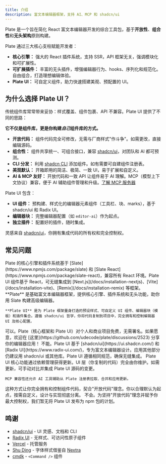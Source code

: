 ```yaml
---
title: 介绍
description: 富文本编辑器框架，支持 AI、MCP 和 shadcn/ui
---
```


Plate 是一个旨在简化 React 富文本编辑器开发的综合工具包，基于**开放性**、**组合性**和**无头架构**原则构建。

Plate 通过三大核心支柱赋能开发者：

*   **核心引擎：** 强大的 React 插件系统，支持 SSR，API 框架无关，强调模块化和可扩展性。
*   **可扩展插件：** 丰富的无头插件，增强编辑器行为、hooks、序列化和规范化。自由组合，打造理想编辑体验。
*   **Plate UI：** 可自定义组件，助力快速搭建美观、预配置的 UI。

## 为什么选择 Plate UI？

传统组件库常常带来妥协：样式覆盖、组件包裹、API 不兼容。Plate UI 提供了不同的思路：

**它不仅是组件库，更是你构建*自己*组件库的方式。**

-   **开放代码：** 组件代码完全可修改，无需与厂商样式"作斗争"。如需更改，直接编辑源码。
-   **组合性：** 组件共享统一、可组合接口，兼容 [shadcn/ui](https://ui.shadcn.com/)，对团队和 AI 都可预测。
-   **CLI 分发：** 利用 [shadcn CLI](https://ui.shadcn.com/docs/cli) 添加组件。如有需要可自建组件注册表。
-   **美观默认：** 开箱即用的简洁、极简、一致 UI，易于扩展和自定义。
-   **AI & MCP 友好：** 开放代码和一致 API 让组件易于 AI 理解。MCP（模型上下文协议）兼容，便于 AI 辅助组件管理和升级。[了解 MCP 服务器](/docs/installation/mcp)

Plate UI 包含：

-   **UI 组件：** 预构建、样式化的编辑器元素组件（工具栏、块、marks），基于 shadcn/ui 和 Radix UI。
-   **编辑器块：** 完整编辑器配置（如 `editor-ai`）作为起点。
-   **独立插件：** 配置好的插件，随时集成。

灵感来自 [shadcn/ui](https://ui.shadcn.com/)，你拥有集成代码的所有权和完全控制权。

## 常见问题

<Accordions>
  <Accordion title="Plate 兼容哪些框架？">
    Plate 的核心引擎和插件系统基于 [Slate](https://www.npmjs.com/package/slate) 和 [Slate React](https://www.npmjs.com/package/slate-react)，兼容所有 React 环境。Plate UI 组件基于 React，可无缝集成到 [Next.js](/docs/installation-nextjs)、[Vite](/docs/installation-vite)、[Remix](/docs/installation-remix) 等框架。
  </Accordion>

  <Accordion title="Plate 和 Plate UI 有什么区别？">
    **Plate** 是基础富文本编辑器框架，提供核心引擎、插件系统和无头功能，助你用 Slate 构建高级编辑器。

    **Plate UI** 是为 Plate 框架量身打造的预设样式、可自定义 UI 组件、编辑器块（模板）和插件集合。遵循 shadcn/ui 哲学，你将代码复制到项目中，完全拥有和控制编辑器 UI 及核心配置。
  </Accordion>

  <Accordion title="我可以在项目中使用 Plate / Plate UI 吗？">
    可以。Plate（核心框架和 Plate UI）对个人和商业项目免费，无需署名。如果愿意，欢迎在 [这里](https://github.com/udecode/plate/discussions/2523) 分享你的编辑器应用！
  </Accordion>

  <Accordion title="Plate UI 能替代 shadcn/ui 吗？">
    不能。Plate UI 基于 [shadcn/ui](https://ui.shadcn.com/) 和 [Radix UI](https://www.radix-ui.com/)，专为富文本编辑器设计。应用其他部分仍建议用 shadcn/ui 或其他库。Plate UI 遵循相同规范，确保无缝集成。
  </Accordion>

  <Accordion title="如何用开放代码方式管理更新？">
    Plate UI 核心功能通过依赖管理获得更新。UI 层（你复制的代码）完全由你维护。如需更新，可手动对比并集成 Plate UI 源码的变更。

    MCP 兼容性还允许 AI 工具辅助从 Plate 注册表拉取、合并和应用更新。
  </Accordion>

  <Accordion title="为什么要复制/粘贴组件而不是用 npm 包？">
    这种方式让你完全拥有和控制组件代码，契合"开放代码"理念。你以合理默认为起点，按需自定义，设计与实现彻底分离。
  </Accordion>

  <Accordion title="Plate UI 会发布为 npm 包吗？">
    不会。为坚持"开放代码"理念并赋予你最大控制权，我们暂无将 Plate UI 发布为 npm 包的计划。
  </Accordion>
</Accordions>

## 鸣谢

- [shadcn/ui](https://ui.shadcn.com/) - UI 灵感、文档和 CLI
- [Radix UI](https://radix-ui.com) - 无样式、可访问性原子组件
- [Vercel](https://vercel.com) - 托管服务
- [Shu Ding](https://shud.in) - 字体样式借鉴自 [Nextra](https://nextra.site)
- [cmdk](https://cmdk.paco.me) - `<Command />` 组件 